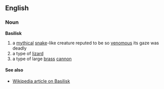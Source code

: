 ==English==
===Noun===
'''Basilisk'''
#a [[mythical]] [[snake]]-like creature reputed to be so [[venomous]] its gaze was deadly
#a type of [[lizard]]
#a type of large [[brass]] [[cannon]]

====See also====
*[[en:basilisk|Wikipedia article on Basilisk]]